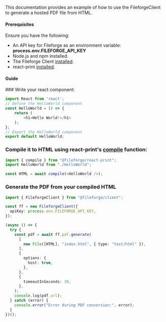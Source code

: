 This documentation provides an example of how to use the FileforgeClient to generate a hosted PDF file from HTML.

#### Prerequisites

Ensure you have the following:

- An API key for Fileforge as an environment variable: **process.env.FILEFORGE_API_KEY**
- Node.js and npm installed.
- The Fileforge Client [installed](/getting-started/general/authentication).
- react-print [installed](/react-print/welcome/setup).

#### Guide

<Steps>
### Write your react component:

```typescript
import React from 'react';
// Define the HelloWorld component
const HelloWorld = () => {
    return (
        <h1>Hello World!</h1>
    );
};
// Export the HelloWorld component
export default HelloWorld;
```

### Compile it to HTML using react-print's [compile](/react-print/components/compile/compile) function:

```typescript
import { compile } from "@fileforge/react-print";
import HelloWorld from "./HelloWorld";

const HTML = await compile(<HelloWorld />);

```

### Generate the PDF from your compiled HTML

```typescript
import { FileforgeClient } from "@fileforge/client";

const ff = new FileforgeClient({
  apiKey: process.env.FILEFORGE_API_KEY,
});

(async () => {
  try {
    const pdf = await ff.pdf.generate(
      [
        new File([HTML], "index.html", { type: "text/html" }),
      ],
      {
        options: {
          host: true,
        },
      },
      {
        timeoutInSeconds: 30,
      },
    );
    console.log(pdf.url);
  } catch (error) {
    console.error("Error during PDF conversion:", error);
  }
})();
```
</Steps>